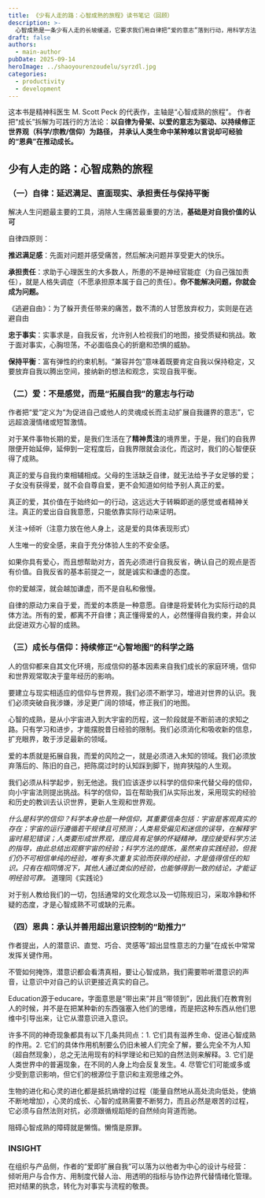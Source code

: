 ```yaml
---
title: 《少有人走的路：心智成熟的旅程》读书笔记（回顾）
description: >-
  心智成熟是一条少有人走的长坡缓道，它要求我们用自律把“爱的意志”落到行动，用科学方法持续修正心智地图，并对恩典保持谦卑与开放，在抵抗熵增的艰难中把自己塑造成器。
draft: false
authors:
  - main-author
pubDate: 2025-09-14
heroImage: ../shaoyourenzoudelu/syrzdl.jpg
categories:
  - productivity
  - development
---
```


这本书是精神科医生 M. Scott Peck 的代表作，主轴是“心智成熟的旅程”。
作者把“成长”拆解为可践行的方法论：**以自律为骨架、以爱的意志为驱动、以持续修正世界观（科学/宗教/信仰）为路径，
并承认人类生命中某种难以言说却可经验的“恩典”在推动成长。**

## 少有人走的路：心智成熟的旅程

### （一）自律：延迟满足、直面现实、承担责任与保持平衡

解决人生问题最主要的工具，消除人生痛苦最重要的方法，**基础是对自我价值的认可**
           
自律四原则：

**推迟满足感**：先面对问题并感受痛苦，然后解决问题并享受更大的快乐。

**承担责任**：求助于心理医生的大多数人，所患的不是神经官能症（为自己强加责任），就是人格失调症（不愿承担原本属于自己的责任）。**你不能解决问题，你就会成为问题。**

《逃避自由》：为了躲开责任带来的痛苦，数不清的人甘愿放弃权力，实则是在逃避自由

**忠于事实**：实事求是，自我反省，允许别人检视我们的地图，接受质疑和挑战。敢于面对事实，心胸坦荡，不必面临良心的折磨和恐惧的威胁。

**保持平衡**：富有弹性的约束机制。“兼容并包”意味着既要肯定自我以保持稳定，又要放弃自我以腾出空间，接纳新的想法和观念，实现自我平衡。

### （二）爱：不是感觉，而是“拓展自我”的意志与行动

作者把“爱”定义为“为促进自己或他人的灵魂成长而主动扩展自我疆界的意志”，它远超浪漫情绪或短暂激情。

对于某件事物长期的爱，是我们生活在了**精神贯注**的境界里，于是，我们的自我界限便开始延伸，延伸到一定程度后，自我界限就会淡化，而这时，我们的心智便获得了成熟。

真正的爱与自我约束相辅相成。父母的生活缺乏自律，就无法给予子女足够的爱；子女没有获得爱，就不会自尊自爱，更不会知道如何给予别人真正的爱。

真正的爱，其价值在于始终如一的行动，这远远大于转瞬即逝的感觉或者精神关注。真正的爱出自自我意愿，只能依靠实际行动来证明。

关注→倾听（注意力放在他人身上，这是爱的具体表现形式）

人生唯一的安全感，来自于充分体验人生的不安全感。

如果你具有爱心，而且想帮助对方，首先必须进行自我反省，确认自己的观点是否有价值。自我反省的基本前提之一，就是诚实和谦虚的态度。

你的爱越深，就会越加谦虚，而不是自私和傲慢。

自律的原动力来自于爱，而爱的本质是一种意愿。自律是将爱转化为实际行动的具体方法。所有的爱，都离不开自律；真正懂得爱的人，必然懂得自我约束，并会以此促进双方心智的成熟。

### （三）成长与信仰：持续修正“心智地图”的科学之路

人的信仰都来自其文化环境，形成信仰的基本因素来自我们成长的家庭环境，信仰和世界观常取决于童年经历的影响。

要建立与现实相适应的信仰与世界观，我们必须不断学习，增进对世界的认识。我们必须突破自我涉嫌，涉足更广阔的领域，修正我们的地图。

心智的成熟，是从小宇宙进入到大宇宙的历程，这一阶段就是不断前进的求知之路。只有学习和进步，才能摆脱昔日经验的限制。我们必须消化和吸收新的信息，扩充眼界，敢于涉足最新的领域。

爱的本质就是拓展自我，而爱的风险之一，就是必须进入未知的领域。我们必须放弃落后的、陈旧的自己，把陈腐过时的认知踩到脚下，抛弃狭隘的人生观。

我们必须从科学起步，别无他途。我们应该逐步以科学的信仰来代替父母的信仰，向小宇宙法则提出挑战。科学的信仰，旨在帮助我们从实际出发，采用现实的经验和历史的教训去认识世界，更新人生观和世界观。

*什么是科学的信仰？科学本身也是一种信仰，其重要信条包括：宇宙是客观真实的存在；宇宙的运行遵循若干规律且可预测；人类易受偏见和迷信的误导，在解释宇宙时易犯错误；人类要形成世界观，理应具有足够的怀疑精神，理应接受科学方法的指导，由此总结出观察宇宙的经验；科学方法的提炼，虽然来自实践经验，但我们仍不可相信单纯的经验，唯有多次重复实验而获得的经验，才是值得信任的知识。只有在相同情况下，其他人通过类似的经验，也能够得到一致的结论，才能证明经验可靠。* 道理同《实践论》

对于别人教给我们的一切，包括通常的文化观念以及一切陈规旧习，采取冷静和怀疑的态度，才是心智成熟不可或缺的元素。

### （四）恩典：承认并善用超出意识控制的“助推力”

作者提出，人的潜意识、直觉、巧合、灵感等“超出显性意志的力量”在成长中常常发挥关键作用。

不管如何掩饰，潜意识都会看清真相，要让心智成熟，我们需要聆听潜意识的声音，让意识中对自己的认识更接近真实的自己。

Education源于educare，字面意思是“带出来”并且“带领到”，因此我们在教育别人的时候，并不是在把某种新的东西强塞入他们的思维，而是把这种东西从他们思维中引导出来，让它从潜意识进入意识。

许多不同的神奇现象都具有以下几条共同点：1. 它们具有滋养生命、促进心智成熟的作用。2. 它们的具体作用机制要么仍旧未被人们完全了解，要么完全不为人知（超自然现象），总之无法用现有的科学理论和已知的自然法则来解释。3. 它们是人类世界中的普遍现象，在不同的人身上均会反复发生。4. 尽管它们可能或多或少受到意识影响，但它们的根源位于意识和主观思维之外。

生物的进化和心灵的进化都是抵抗熵增的过程（能量自然地从高处流向低处，使熵不断地增加），心灵的成长、心智的成熟需要不断努力，而且必然是艰苦的过程，它必须与自然法则对抗，必须跟循规蹈矩的自然倾向背道而驰。

阻碍心智成熟的障碍就是懒惰。懒惰是原罪。

### INSIGHT

在组织与产品侧，作者的“爱即扩展自我”可以落为以他者为中心的设计与经营：
倾听用户与合作方、用制度代替人治、用透明的指标与协作边界代替情绪化管理。
把对结果的执念，转化为对事实与流程的敬畏。